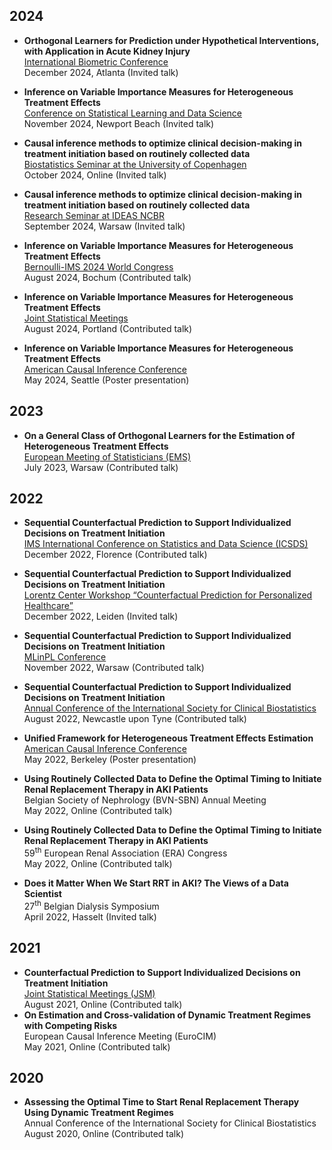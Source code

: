 ## 2024

-   **Orthogonal Learners for Prediction under Hypothetical Interventions, with Application in Acute Kidney Injury**\
    [International Biometric Conference](https://members.biometricsociety.org/ibc2024/home)\
    December 2024, Atlanta (Invited talk)

-   **Inference on Variable Importance Measures for Heterogeneous Treatment Effects**\
    [Conference on Statistical Learning and Data Science](https://sites.google.com/view/slds2024/menu)\
    November 2024, Newport Beach (Invited talk)
    
-   **Causal inference methods to optimize clinical decision-making in treatment initiation based on routinely collected data**\
    [Biostatistics Seminar at the University of Copenhagen](https://biostatistics.dk/seminars/previous.html)\
    October 2024, Online (Invited talk)

-   **Causal inference methods to optimize clinical decision-making in treatment initiation based on routinely collected data**\
    [Research Seminar at IDEAS NCBR](https://ideas-ncbr.pl/en/)\
    September 2024, Warsaw (Invited talk)
    
-   **Inference on Variable Importance Measures for Heterogeneous Treatment Effects**\
    [Bernoulli-IMS 2024 World Congress](https://www.bernoulli-ims-worldcongress2024.org/)\
    August 2024, Bochum (Contributed talk)
    
-   **Inference on Variable Importance Measures for Heterogeneous Treatment Effects**\
    [Joint Statistical Meetings](https://ww2.amstat.org/meetings/jsm/2024/)\
    August 2024, Portland (Contributed talk)
    
-   **Inference on Variable Importance Measures for Heterogeneous Treatment Effects**\
    [American Causal Inference Conference](https://sci-info.org/annual-meeting/)\
    May 2024, Seattle (Poster presentation)

## 2023

-   **On a General Class of Orthogonal Learners for the Estimation of Heterogeneous Treatment Effects**\
    [European Meeting of Statisticians (EMS)](https://ems2023.org/)\
    July 2023, Warsaw (Contributed talk)

## 2022

-   **Sequential Counterfactual Prediction to Support Individualized Decisions on Treatment Initiation**\
    [IMS International Conference on Statistics and Data Science (ICSDS)](https://sites.google.com/view/icsds2022)\
    December 2022, Florence (Contributed talk)

-   **Sequential Counterfactual Prediction to Support Individualized Decisions on Treatment Initiation**\
    [Lorentz Center Workshop "Counterfactual Prediction for Personalized Healthcare"](https://www.lorentzcenter.nl/counterfactual-prediction-for-personalized-healthcare.html)\
    December 2022, Leiden (Invited talk)

-   **Sequential Counterfactual Prediction to Support Individualized Decisions on Treatment Initiation**\
    [MLinPL Conference](https://conference2022.mlinpl.org/)\
    November 2022, Warsaw (Contributed talk)

-   **Sequential Counterfactual Prediction to Support Individualized Decisions on Treatment Initiation**\
    [Annual Conference of the International Society for Clinical Biostatistics](https://www.iscb2022.info/)\
    August 2022, Newcastle upon Tyne (Contributed talk)

-   **Unified Framework for Heterogeneous Treatment Effects Estimation**\
    [American Causal Inference Conference](https://ctml.berkeley.edu/american-causal-inference-conference-2022)\
    May 2022, Berkeley (Poster presentation)

-   **Using Routinely Collected Data to Define the Optimal Timing to Initiate Renal Replacement Therapy in AKI Patients**\
    Belgian Society of Nephrology (BVN-SBN) Annual Meeting\
    May 2022, Online (Contributed talk)

-   **Using Routinely Collected Data to Define the Optimal Timing to Initiate Renal Replacement Therapy in AKI Patients**\
    59^th^ European Renal Association (ERA) Congress\
    May 2022, Online (Contributed talk)

-   **Does it Matter When We Start RRT in AKI? The Views of a Data Scientist**\
    27^th^ Belgian Dialysis Symposium\
    April 2022, Hasselt (Invited talk)

## 2021

-   **Counterfactual Prediction to Support Individualized Decisions on Treatment Initiation**\
    [Joint Statistical Meetings (JSM)](https://ww2.amstat.org/meetings/jsm/2021/)\
    August 2021, Online (Contributed talk)
-   **On Estimation and Cross-validation of Dynamic Treatment Regimes with Competing Risks**\
    European Causal Inference Meeting (EuroCIM)\
    May 2021, Online (Contributed talk)

## 2020

-   **Assessing the Optimal Time to Start Renal Replacement Therapy Using Dynamic Treatment Regimes**\
    Annual Conference of the International Society for Clinical Biostatistics\
    August 2020, Online (Contributed talk)
